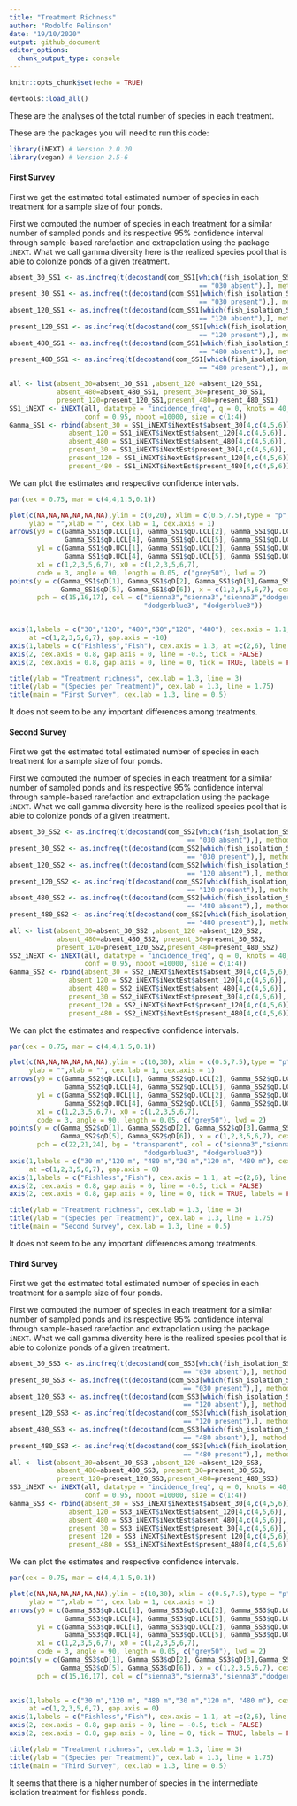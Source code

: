 ```yaml
---
title: "Treatment Richness"
author: "Rodolfo Pelinson"
date: "19/10/2020"
output: github_document
editor_options: 
  chunk_output_type: console
---
```


```r
knitr::opts_chunk$set(echo = TRUE)
```


```r
devtools::load_all()
```


These are the analyses of the total number of species in each treatment.

These are the packages you will need to run this code:
```r
library(iNEXT) # Version 2.0.20
library(vegan) # Version 2.5-6
```


#### First Survey
First we get the estimated total estimated number of species in each treatment for a sample size of four ponds.

First we computed the number of species in each treatment for a similar number of sampled ponds and its respective 95% confidence interval through sample-based rarefaction and extrapolation using the package `iNEXT`. What we call gamma diversity here is the realized species pool that is able to colonize ponds of a given treatment.
```r
absent_30_SS1 <- as.incfreq(t(decostand(com_SS1[which(fish_isolation_SS1 
                                                == "030 absent"),], method = "pa")))
present_30_SS1 <- as.incfreq(t(decostand(com_SS1[which(fish_isolation_SS1 
                                                == "030 present"),], method = "pa")))
absent_120_SS1 <- as.incfreq(t(decostand(com_SS1[which(fish_isolation_SS1 
                                                == "120 absent"),], method = "pa")))
present_120_SS1 <- as.incfreq(t(decostand(com_SS1[which(fish_isolation_SS1 
                                                == "120 present"),], method = "pa")))
absent_480_SS1 <- as.incfreq(t(decostand(com_SS1[which(fish_isolation_SS1 
                                                == "480 absent"),], method = "pa")))
present_480_SS1 <- as.incfreq(t(decostand(com_SS1[which(fish_isolation_SS1 
                                                == "480 present"),], method = "pa")))

all <- list(absent_30=absent_30_SS1 ,absent_120 =absent_120_SS1,
            absent_480=absent_480_SS1, present_30=present_30_SS1,
            present_120=present_120_SS1,present_480=present_480_SS1)
SS1_iNEXT <- iNEXT(all, datatype = "incidence_freq", q = 0, knots = 40,se = T,
                   conf = 0.95, nboot =10000, size = c(1:4))
Gamma_SS1 <- rbind(absent_30 = SS1_iNEXT$iNextEst$absent_30[4,c(4,5,6)],
               absent_120 = SS1_iNEXT$iNextEst$absent_120[4,c(4,5,6)],
               absent_480 = SS1_iNEXT$iNextEst$absent_480[4,c(4,5,6)],
               present_30 = SS1_iNEXT$iNextEst$present_30[4,c(4,5,6)],
               present_120 = SS1_iNEXT$iNextEst$present_120[4,c(4,5,6)],
               present_480 = SS1_iNEXT$iNextEst$present_480[4,c(4,5,6)])
```

We can plot the estimates and respective confidence intervals.
```r
par(cex = 0.75, mar = c(4,4,1.5,0.1))

plot(c(NA,NA,NA,NA,NA,NA),ylim = c(0,20), xlim = c(0.5,7.5),type = "p", xaxt = "n", yaxt = "n",
     ylab = "",xlab = "", cex.lab = 1, cex.axis = 1)
arrows(y0 = c(Gamma_SS1$qD.LCL[1], Gamma_SS1$qD.LCL[2], Gamma_SS1$qD.LCL[3],
              Gamma_SS1$qD.LCL[4], Gamma_SS1$qD.LCL[5], Gamma_SS1$qD.LCL[6]),
       y1 = c(Gamma_SS1$qD.UCL[1], Gamma_SS1$qD.UCL[2], Gamma_SS1$qD.UCL[3],
              Gamma_SS1$qD.UCL[4], Gamma_SS1$qD.UCL[5], Gamma_SS1$qD.UCL[6]),
       x1 = c(1,2,3,5,6,7), x0 = c(1,2,3,5,6,7),
       code = 3, angle = 90, length = 0.05, c("grey50"), lwd = 2)
points(y = c(Gamma_SS1$qD[1], Gamma_SS1$qD[2], Gamma_SS1$qD[3],Gamma_SS1$qD[4],
             Gamma_SS1$qD[5], Gamma_SS1$qD[6]), x = c(1,2,3,5,6,7), cex = 2, lwd = 3,
       pch = c(15,16,17), col = c("sienna3","sienna3","sienna3","dodgerblue3",
                                  "dodgerblue3", "dodgerblue3"))


axis(1,labels = c("30","120", "480","30","120", "480"), cex.axis = 1.1,
     at =c(1,2,3,5,6,7), gap.axis = -10)
axis(1,labels = c("Fishless","Fish"), cex.axis = 1.3, at =c(2,6), line = 1.5, tick = F )
axis(2, cex.axis = 0.8, gap.axis = 0, line = -0.5, tick = FALSE)
axis(2, cex.axis = 0.8, gap.axis = 0, line = 0, tick = TRUE, labels = FALSE)

title(ylab = "Treatment richness", cex.lab = 1.3, line = 3)
title(ylab = "(Species per Treatment)", cex.lab = 1.3, line = 1.75)
title(main = "First Survey", cex.lab = 1.3, line = 0.5)

```

It does not seem to be any important differences among treatments.


#### Second Survey
First we get the estimated total estimated number of species in each treatment for a sample size of four ponds.

First we computed the number of species in each treatment for a similar number of sampled ponds and its respective 95% confidence interval through sample-based rarefaction and extrapolation using the package `iNEXT`. What we call gamma diversity here is the realized species pool that is able to colonize ponds of a given treatment.
```r
absent_30_SS2 <- as.incfreq(t(decostand(com_SS2[which(fish_isolation_SS2 
                                             == "030 absent"),], method = "pa")))
present_30_SS2 <- as.incfreq(t(decostand(com_SS2[which(fish_isolation_SS2 
                                             == "030 present"),], method = "pa")))
absent_120_SS2 <- as.incfreq(t(decostand(com_SS2[which(fish_isolation_SS2 
                                             == "120 absent"),], method = "pa")))
present_120_SS2 <- as.incfreq(t(decostand(com_SS2[which(fish_isolation_SS2 
                                             == "120 present"),], method = "pa")))
absent_480_SS2 <- as.incfreq(t(decostand(com_SS2[which(fish_isolation_SS2 
                                             == "480 absent"),], method = "pa")))
present_480_SS2 <- as.incfreq(t(decostand(com_SS2[which(fish_isolation_SS2 
                                             == "480 present"),], method = "pa")))
all <- list(absent_30=absent_30_SS2 ,absent_120 =absent_120_SS2,
            absent_480=absent_480_SS2, present_30=present_30_SS2,
            present_120=present_120_SS2,present_480=present_480_SS2)
SS2_iNEXT <- iNEXT(all, datatype = "incidence_freq", q = 0, knots = 40,se = T,
                   conf = 0.95, nboot =10000, size = c(1:4))
Gamma_SS2 <- rbind(absent_30 = SS2_iNEXT$iNextEst$absent_30[4,c(4,5,6)],
               absent_120 = SS2_iNEXT$iNextEst$absent_120[4,c(4,5,6)],
               absent_480 = SS2_iNEXT$iNextEst$absent_480[4,c(4,5,6)],
               present_30 = SS2_iNEXT$iNextEst$present_30[4,c(4,5,6)],
               present_120 = SS2_iNEXT$iNextEst$present_120[4,c(4,5,6)],
               present_480 = SS2_iNEXT$iNextEst$present_480[4,c(4,5,6)])
```

We can plot the estimates and respective confidence intervals.
```r
par(cex = 0.75, mar = c(4,4,1.5,0.1))

plot(c(NA,NA,NA,NA,NA,NA),ylim = c(10,30), xlim = c(0.5,7.5),type = "p", xaxt = "n", yaxt = "n",
     ylab = "",xlab = "", cex.lab = 1, cex.axis = 1)
arrows(y0 = c(Gamma_SS2$qD.LCL[1], Gamma_SS2$qD.LCL[2], Gamma_SS2$qD.LCL[3],
              Gamma_SS2$qD.LCL[4], Gamma_SS2$qD.LCL[5], Gamma_SS2$qD.LCL[6]),
       y1 = c(Gamma_SS2$qD.UCL[1], Gamma_SS2$qD.UCL[2], Gamma_SS2$qD.UCL[3],
              Gamma_SS2$qD.UCL[4], Gamma_SS2$qD.UCL[5], Gamma_SS2$qD.UCL[6]),
       x1 = c(1,2,3,5,6,7), x0 = c(1,2,3,5,6,7),
       code = 3, angle = 90, length = 0.05, c("grey50"), lwd = 2)
points(y = c(Gamma_SS2$qD[1], Gamma_SS2$qD[2], Gamma_SS2$qD[3],Gamma_SS2$qD[4],
             Gamma_SS2$qD[5], Gamma_SS2$qD[6]), x = c(1,2,3,5,6,7), cex = 2, lwd = 1.5,
       pch = c(22,21,24), bg = "transparent", col = c("sienna3","sienna3","sienna3","dodgerblue3",
                                  "dodgerblue3", "dodgerblue3"))
axis(1,labels = c("30 m","120 m", "480 m","30 m","120 m", "480 m"), cex.axis = 0.9,
     at =c(1,2,3,5,6,7), gap.axis = 0)
axis(1,labels = c("Fishless","Fish"), cex.axis = 1.1, at =c(2,6), line = 1.5, tick = F )
axis(2, cex.axis = 0.8, gap.axis = 0, line = -0.5, tick = FALSE)
axis(2, cex.axis = 0.8, gap.axis = 0, line = 0, tick = TRUE, labels = FALSE)

title(ylab = "Treatment richness", cex.lab = 1.3, line = 3)
title(ylab = "(Species per Treatment)", cex.lab = 1.3, line = 1.75)
title(main = "Second Survey", cex.lab = 1.3, line = 0.5)
```

It does not seem to be any important differences among treatments.


#### Third Survey
First we get the estimated total estimated number of species in each treatment for a sample size of four ponds.

First we computed the number of species in each treatment for a similar number of sampled ponds and its respective 95% confidence interval through sample-based rarefaction and extrapolation using the package `iNEXT`. What we call gamma diversity here is the realized species pool that is able to colonize ponds of a given treatment.
```r
absent_30_SS3 <- as.incfreq(t(decostand(com_SS3[which(fish_isolation_SS3 
                                            == "030 absent"),], method = "pa")))
present_30_SS3 <- as.incfreq(t(decostand(com_SS3[which(fish_isolation_SS3 
                                            == "030 present"),], method = "pa")))
absent_120_SS3 <- as.incfreq(t(decostand(com_SS3[which(fish_isolation_SS3 
                                            == "120 absent"),], method = "pa")))
present_120_SS3 <- as.incfreq(t(decostand(com_SS3[which(fish_isolation_SS3 
                                            == "120 present"),], method = "pa")))
absent_480_SS3 <- as.incfreq(t(decostand(com_SS3[which(fish_isolation_SS3 
                                            == "480 absent"),], method = "pa")))
present_480_SS3 <- as.incfreq(t(decostand(com_SS3[which(fish_isolation_SS3 
                                            == "480 present"),], method = "pa")))
all <- list(absent_30=absent_30_SS3 ,absent_120 =absent_120_SS3,
            absent_480=absent_480_SS3, present_30=present_30_SS3,
            present_120=present_120_SS3,present_480=present_480_SS3)
SS3_iNEXT <- iNEXT(all, datatype = "incidence_freq", q = 0, knots = 40,se = T,
                   conf = 0.95, nboot =10000, size = c(1:4))
Gamma_SS3 <- rbind(absent_30 = SS3_iNEXT$iNextEst$absent_30[4,c(4,5,6)],
               absent_120 = SS3_iNEXT$iNextEst$absent_120[4,c(4,5,6)],
               absent_480 = SS3_iNEXT$iNextEst$absent_480[4,c(4,5,6)],
               present_30 = SS3_iNEXT$iNextEst$present_30[4,c(4,5,6)],
               present_120 = SS3_iNEXT$iNextEst$present_120[4,c(4,5,6)],
               present_480 = SS3_iNEXT$iNextEst$present_480[4,c(4,5,6)])
```

We can plot the estimates and respective confidence intervals.
```r
par(cex = 0.75, mar = c(4,4,1.5,0.1))

plot(c(NA,NA,NA,NA,NA,NA),ylim = c(10,30), xlim = c(0.5,7.5),type = "p", xaxt = "n", yaxt = "n",
     ylab = "",xlab = "", cex.lab = 1, cex.axis = 1)
arrows(y0 = c(Gamma_SS3$qD.LCL[1], Gamma_SS3$qD.LCL[2], Gamma_SS3$qD.LCL[3],
              Gamma_SS3$qD.LCL[4], Gamma_SS3$qD.LCL[5], Gamma_SS3$qD.LCL[6]),
       y1 = c(Gamma_SS3$qD.UCL[1], Gamma_SS3$qD.UCL[2], Gamma_SS3$qD.UCL[3],
              Gamma_SS3$qD.UCL[4], Gamma_SS3$qD.UCL[5], Gamma_SS3$qD.UCL[6]),
       x1 = c(1,2,3,5,6,7), x0 = c(1,2,3,5,6,7),
       code = 3, angle = 90, length = 0.05, c("grey50"), lwd = 2)
points(y = c(Gamma_SS3$qD[1], Gamma_SS3$qD[2], Gamma_SS3$qD[3],Gamma_SS3$qD[4],
             Gamma_SS3$qD[5], Gamma_SS3$qD[6]), x = c(1,2,3,5,6,7), cex = 2, lwd = 3,
       pch = c(15,16,17), col = c("sienna3","sienna3","sienna3","dodgerblue3",
                                                                         "dodgerblue3", "dodgerblue3"))

axis(1,labels = c("30 m","120 m", "480 m","30 m","120 m", "480 m"), cex.axis = 0.9,
     at =c(1,2,3,5,6,7), gap.axis = 0)
axis(1,labels = c("Fishless","Fish"), cex.axis = 1.1, at =c(2,6), line = 1.5, tick = F )
axis(2, cex.axis = 0.8, gap.axis = 0, line = -0.5, tick = FALSE)
axis(2, cex.axis = 0.8, gap.axis = 0, line = 0, tick = TRUE, labels = FALSE)

title(ylab = "Treatment richness", cex.lab = 1.3, line = 3)
title(ylab = "(Species per Treatment)", cex.lab = 1.3, line = 1.75)
title(main = "Third Survey", cex.lab = 1.3, line = 0.5)
```

It seems that there is a higher number of species in the intermediate isolation treatment for fishless ponds.



